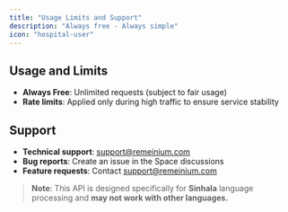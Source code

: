 ```yaml
---
title: "Usage Limits and Support"
description: "Always free - Always simple"
icon: "hospital-user"
---
```


## Usage and Limits

- **Always Free**: Unlimited requests (subject to fair usage)
- **Rate limits**: Applied only during high traffic to ensure service stability

## **Support**

- **Technical support**: [<u>support@remeinium.com</u>](mailto:support@remeinium.com)
- **Bug reports**: Create an issue in the Space discussions
- **Feature requests**: Contact [<u>support@remeinium.com</u>](mailto:support@remeinium.com)

> **Note**: This API is designed specifically for **Sinhala** language processing and **may not work with other languages.**